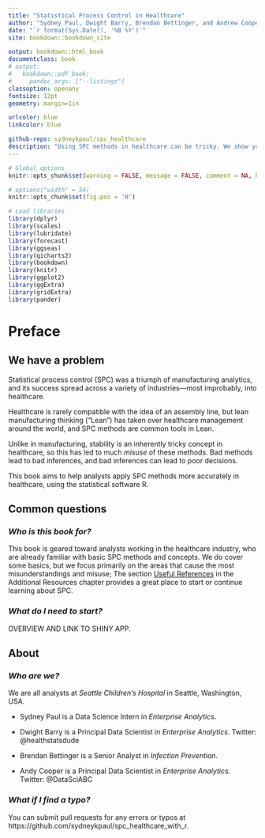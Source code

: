 ```yaml
--- 
title: "Statistical Process Control in Healthcare"
author: "Sydney Paul, Dwight Barry, Brendan Bettinger, and Andrew Cooper"
date: "`r format(Sys.Date(), '%B %Y')`"
site: bookdown::bookdown_site

output: bookdown::html_book
documentclass: book
# output:
#   bookdown::pdf_book:
#     pandoc_args: ["--listings"]
classoption: openany
fontsize: 12pt
geometry: margin=1in

urlcolor: blue
linkcolor: blue

github-repo: sydneykpaul/spc_healthcare
description: "Using SPC methods in healthcare can be tricky. We show you how to do it correctly."
---  
```


```r
# Global options
knitr::opts_chunk$set(warning = FALSE, message = FALSE, comment = NA, highlight = TRUE, fig.height = 3.5)

# options("width" = 54)
knitr::opts_chunk$set(fig.pos = 'H')

# Load libraries
library(dplyr)
library(scales)
library(lubridate)
library(forecast) 
library(ggseas)
library(qicharts2)
library(bookdown)
library(knitr)
library(ggplot2)
library(ggExtra)
library(gridExtra)
library(pander)
```

# Preface {-}


## We have a problem {#preface_problem}

Statistical process control (SPC) was a triumph of manufacturing analytics, and its success spread across a variety of industries---most improbably, into healthcare.  

Healthcare is rarely compatible with the idea of an assembly line, but lean manufacturing thinking ("Lean") has taken over healthcare management around the world, and SPC methods are common tools in Lean.  

Unlike in manufacturing, stability is an inherently tricky concept in healthcare, so this has led to much *misuse* of these methods. Bad methods lead to bad inferences, and bad inferences can lead to poor decisions.  

This book aims to help analysts apply SPC methods more accurately in healthcare, using the statistical software R.  


## Common questions {#preface_questions}

### _Who is this book for?_ {-}
This book is geared toward analysts working in the healthcare industry, who are already familiar with basic SPC methods and concepts. We do cover some basics, but we focus primarily on the areas that cause the most misunderstandings and misuse; The section [Useful References](#useful_resources) in the Additional Resources chapter provides a great place to start or continue learning about SPC.


### _What do I need to start?_ {-}
  
OVERVIEW AND LINK TO SHINY APP.


## About {#preface_about}

### _Who are we?_ {-}

We are all analysts at *Seattle Children's Hospital* in Seattle, Washington, USA.  

* Sydney Paul is a Data Science Intern in *Enterprise Analytics*.

* Dwight Barry is a Principal Data Scientist in *Enterprise Analytics*. Twitter: \@healthstatsdude  

* Brendan Bettinger is a Senior Analyst in *Infection Prevention*. 

* Andy Cooper is a Principal Data Scientist in *Enterprise Analytics*. Twitter: \@DataSciABC




### _What if I find a typo?_ {-}

You can submit pull requests for any errors or typos at https://github.com/sydneykpaul/spc_healthcare_with_r.

